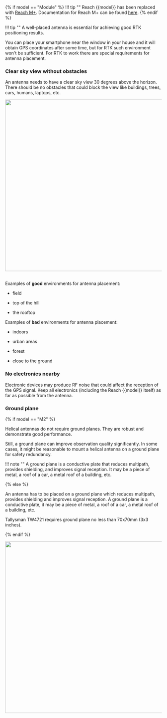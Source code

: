 {% if model == "Module" %}
!!! tip ""
	Reach {{model}} has been replaced with [Reach M+](https://emlid.com/reach). Documentation for Reach M+ can be found [here](https://docs.emlid.com/reachm-plus/).
{% endif %}

!!! tip ""
	A well-placed antenna is essential for achieving good RTK positioning results.

You can place your smartphone near the window in your house and it will obtain GPS coordinates after some time, but for RTK such environment won't be sufficient. For RTK to work there are special requirements for antenna placement.

### Clear sky view without obstacles

An antenna needs to have a clear sky view 30 degrees above the horizon. There should be no obstacles that could block the view like buildings, trees, cars, humans, laptops, etc.

<div style="text-align: center;"><img src="../img/{{model_path}}/antenna-placement/antenna-mount.png" style="width: 550px;"></div><br>

Examples of **good** environments for antenna placement:

* field

* top of the hill

* the rooftop

Examples of **bad** environments for antenna placement:

* indoors

* urban areas

* forest

* close to the ground

### No electronics nearby

Electronic devices may produce RF noise that could affect the reception of the GPS signal. Keep all electronics (including the Reach {{model}} itself) as far as possible from the antenna.

### Ground plane

{% if model == "M2" %}

Helical antennas do not require ground planes. They are robust and demonstrate good performance. 

Still, a ground plane can improve observation quality significantly. In some cases, it might be reasonable to mount a helical antenna on a ground plane for safety redundancy.

!!! note ""
	A ground plane is a conductive plate that reduces multipath, provides shielding, and improves signal reception. It may be a piece of metal, a roof of a car, a metal roof of a building, etc.

{% else %}

An antenna has to be placed on a ground plane which reduces multipath, provides shielding and improves signal reception. A ground plane is a conductive plate, it may be a piece of metal, a roof of a car, a metal roof of a building, etc.

Tallysman TW4721 requires ground plane no less than 70x70mm (3x3 inches).

{% endif %}

<div style="text-align: center;"><img src="../img/{{model_path}}/antenna-placement/antenna-ground-plane.png" style="width: 550px;"></div><br>


